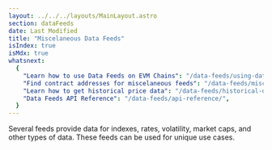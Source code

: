 ```yaml
---
layout: ../../../layouts/MainLayout.astro
section: dataFeeds
date: Last Modified
title: "Miscelaneous Data Feeds"
isIndex: true
isMdx: true
whatsnext:
  {
    "Learn how to use Data Feeds on EVM Chains": "/data-feeds/using-data-feeds/",
    "Find contract addresses for miscelaneous feeds": "/data-feeds/misc-feeds/addresses/",
    "Learn how to get historical price data": "/data-feeds/historical-data/",
    "Data Feeds API Reference": "/data-feeds/api-reference/",
  }
---
```


Several feeds provide data for indexes, rates, volatility, market caps, and other types of data. These feeds can be used for unique use cases.
